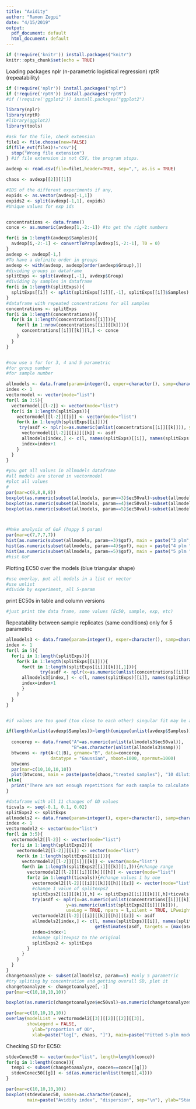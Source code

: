 ```yaml
---
title: "Avidity"
author: "Ramon Zegpi"
date: "4/15/2019"
output:
  pdf_document: default
  html_document: default
---
```


```r
if (!require('knitr')) install.packages("knitr")
knitr::opts_chunk$set(echo = TRUE)
```

Loading packages
  nplr (n-parametric logistical regression)
  rptR (repeatability)

```r
if (!require('nplr')) install.packages("nplr")
if (!require('rptR')) install.packages("rptR")
#if (!require('ggplot2')) install.packages("ggplot2")

library(nplr)
library(rptR)
#library(ggplot2)
library(tools)

```


```r


#ask for the file, check extension
file1 <- file.choose(new=FALSE)
if(file_ext(file1)!="csv"){
  stop("Wrong file extension")
} #if file extension is not CSV, the program stops.

avdexp <- read.csv(file=file1,header=TRUE, sep=",", as.is = TRUE)

chaos <- avdexp[[2]][[1]]

#IDS of the different experiments if any, 
expids <- as.vector(avdexp[-1,1])
expids2 <- split(avdexp[-1,1], expids)
#Unique values for exp ids


concentrations <- data.frame()
conce <- as.numeric(avdexp[1,-2:-1]) #to get the right numbers

for(i in 1:length(avdexp$Samples)){
  avdexp[i,-2:-1] <- convertToProp(avdexp[i,-2:-1], T0 = 0)
}
avdexp <- avdexp[-1,]
#To have a definite order in groups
avdexp <- with(avdexp, avdexp[order(avdexp$Group),])
#dividing groups in dataframe
splitExps <- split(avdexp[,-1], avdexp$Group)
#dividing by samples in dataframe
for(i in 1:length(splitExps)){
  splitExps[[i]] <- split(splitExps[[i]][,-1], splitExps[[i]]$Samples)
}
#dataframe with repeated concentrations for all samples
concentrations <- splitExps
for(i in 1:length(concentrations)){
  for(k in 1:length(concentrations[[i]])){
    for(l in 1:nrow(concentrations[[i]][[k]])){
      concentrations[[i]][[k]][l,] <- conce
    }
  }
}


#now use a for for 3, 4 and 5 parametric
#for group number
#for sample number

allmodels <- data.frame(param=integer(), exper=character(), samp=character(), ec50val=double(), ec50top=double(), ec50bot=double(), gof=double(), bottom=double(), top=double(), xmid=double(), scal=double(), s=double(), stringsAsFactors = FALSE)
index <- 1
vectormodel <- vector(mode="list")
for(l in 3:5){
  vectormodel[[l-2]] <- vector(mode="list")
  for(i in 1:length(splitExps)){
    vectormodel[[l-2]][[i]] <- vector(mode="list")
    for(k in 1:length(splitExps[[i]])){
     try(asdf <- nplr(x=as.numeric(unlist(concentrations[[i]][[k]])), y=as.numeric(unlist(splitExps[[i]][[k]])), useLog = TRUE, npars = l,silent = TRUE, LPweight = 0), silent = TRUE)
      vectormodel[[l-2]][[i]][[k]] <- asdf
      allmodels[index,] <- c(l, names(splitExps)[[i]], names(splitExps[[i]])[[k]], getEstimates(asdf, targets = (max(asdf@yCurve)+min(asdf@yCurve))/2)[[3]], getEstimates(asdf, targets = (max(asdf@yCurve)+min(asdf@yCurve))/2)[[4]], getEstimates(asdf, targets = (max(asdf@yCurve)+min(asdf@yCurve))/2)[[2]], asdf@goodness$gof, asdf@pars$bottom, asdf@pars$top, asdf@pars$xmid, asdf@pars$scal, asdf@pars$s)
      index=index+1
    }
  }  
}

#you got all values in allmodels dataframe
#all models are stored in vectormodel
#plot all values
#
par(mar=c(8,8,8,8))
boxplot(as.numeric(subset(allmodels, param==3)$ec50val)~subset(allmodels, param==3)$exper, main="Avidity index, 3 plm", xlab = "Groups", ylab = "Avidity index")
boxplot(as.numeric(subset(allmodels, param==4)$ec50val)~subset(allmodels, param==4)$exper, main="Avidity index4, plm", xlab = "Groups", ylab = "Avidity index")
boxplot(as.numeric(subset(allmodels, param==5)$ec50val)~subset(allmodels, param==5)$exper, main=chaos, xlab = "Groups", ylab = "Avidity index")




```



```r
#Make analysis of GoF (happy 5 param)
par(mar=c(7,7,7,7))
hist(as.numeric(subset(allmodels, param==3)$gof), main = paste("3 plm", chaos), xlab = "Goodness of fit")
hist(as.numeric(subset(allmodels, param==4)$gof), main = paste("4 plm ", chaos), xlab = "Goodness of fit")
hist(as.numeric(subset(allmodels, param==5)$gof), main = paste("5 plm ", chaos), xlab = "Goodness of fit")
#hist GoF
```



Plotting EC50 over the models (blue triangular shape)

```r
#use overlay, put all models in a list or vector
#use unlist
#divide by experiment, all 5-param

```

print EC50s in table and column versions


```r
#just print the data frame, some values (Ec50, sample, exp, etc)


```


Repeatability between sample replicates (same conditions) only for 5 parametric
```r
allmodels3 <- data.frame(param=integer(), exper=character(), samp=character(), ec50val=double(), ec50top=double(), ec50bot=double(), gof=double(), bottom=double(), top=double(), xmid=double(), scal=double(), s=double(), stringsAsFactors = FALSE)
index <- 1
for(l in 5){
  for(i in 1:length(splitExps)){
    for(k in 1:length(splitExps[[i]])){
      for(t in 1:length(splitExps[[i]][[k]][,1])){
             try(asdf <- nplr(x=as.numeric(unlist(concentrations[[i]][[k]][t,])), y=as.numeric(unlist(splitExps[[i]][[k]][t,])), useLog = TRUE, npars = l,silent = TRUE, LPweight = 0), silent = TRUE)
      allmodels3[index,] <- c(l, names(splitExps)[[i]], names(splitExps[[i]])[[k]], getEstimates(asdf, targets = (max(asdf@yCurve)+min(asdf@yCurve))/2)[[3]], getEstimates(asdf, targets = (max(asdf@yCurve)+min(asdf@yCurve))/2)[[4]], getEstimates(asdf, targets = (max(asdf@yCurve)+min(asdf@yCurve))/2)[[2]], asdf@goodness$gof, asdf@pars$bottom, asdf@pars$top, asdf@pars$xmid, asdf@pars$scal, asdf@pars$s)
      index=index+1
      }
    }
  }  
}


#if values are too good (too close to each other) singular fit may be a problem

if(length(unlist(avdexp$Samples))>length(unique(unlist(avdexp$Samples)))){
  
  concerep <- data.frame("A"=as.numeric(unlist(allmodels3$ec50val)), 
                         "B"=as.character(unlist(allmodels3$samp)))
  btwcons <- rpt(A~(1|B), grname="B", data=concerep, 
                 datatype = "Gaussian", nboot=1000, npermut=1000)
  btwcons
  par(mar=c(10,10,10,10))
  plot(btwcons, main = paste(paste(chaos,"treated samples"), "10 dilutions ", sep="\n"))
}else{
  print("There are not enough repetitions for each sample to calculate repeatability")
}


```


```r
#dataframe with all 11 changes of OD values
ticvals <- seq(-0.1, 0.1, 0.02)
splitExps2 <- splitExps
allmodels2 <- data.frame(param=integer(), exper=character(), samp=character(), concen=double(), ec50val=double(), stringsAsFactors = FALSE)
index <- 1
vectormodel2 <- vector(mode="list")
for(l in 3:5){
  vectormodel2[[l-2]] <- vector(mode="list")
  for(i in 1:length(splitExps2)){
    vectormodel2[[l-2]][[i]] <- vector(mode="list")
    for(k in 1:length(splitExps2[[i]])){
      vectormodel2[[l-2]][[i]][[k]] <- vector(mode="list")
      for(h in 1:length(splitExps2[[i]][[k]][1,])){#change range
        vectormodel2[[l-2]][[i]][[k]][[h]] <- vector(mode="list")
        for(z in 1:length(ticvals)){#change values 1 by one
          vectormodel2[[l-2]][[i]][[k]][[h]][[z]] <- vector(mode="list")
          #change 1 value of splitexps2
          splitExps2[[i]][[k]][,h] <- splitExps2[[i]][[k]][,h]+ticvals[z]
          try(asdf <- nplr(x=as.numeric(unlist(concentrations[[i]][[k]])), 
                       y=as.numeric(unlist(splitExps2[[i]][[k]])), 
                       useLog = TRUE, npars = l,silent = TRUE, LPweight = 0), silent = TRUE)
          vectormodel2[[l-2]][[i]][[k]][[h]][[z]] <- asdf
          allmodels2[index,] <- c(l, names(splitExps)[[i]], names(splitExps[[i]])[[k]], conce[[h]],
                                  getEstimates(asdf, targets = (max(asdf@yCurve)+min(asdf@yCurve))/2)[[3]])
          index=index+1
          #change splitexps2 to the original
          splitExps2 <- splitExps
        }
      }
    }
  }  
}
changetoanalyze <- subset(allmodels2, param==5) #only 5 parametric
#try spliting by concentration and getting overall SD, plot it
changetoanalyze <- changetoanalyze[,-1]
par(mar=c(10,10,10,10))

boxplot(as.numeric(changetoanalyze$ec50val)~as.numeric(changetoanalyze$concen), xlab = paste(chaos, " Molarity"), ylab = "Avidity index", main=paste("Effect of OD", "variation", sep="\n")) #improve

par(mar=c(10,10,10,10))
overlay(modelList = vectormodel2[[3]][[2]][[2]][[3]],
        showLegend = FALSE,
          ylab="proportion of OD", 
          xlab=paste("log[", chaos, "]"), main=paste("Fitted 5-plm models", paste(length(conce), " dil of GuHCl"), sep="\n"))

```

Checking SD for EC50:

```r
stdevConec50 <- vector(mode="list", length=length(conce))
for(g in 1:length(conce)){
  temp1 <- subset(changetoanalyze, concen==conce[[g]])
  stdevConec50[[g]] <- sd(as.numeric(unlist(temp1[,4])))
}

par(mar=c(10,10,10,10))
boxplot(stdevConec50, names=as.character(conce),
        main=paste("Avidity index", "dispersion", sep="\n"), ylab="Standard deviation", xlab=paste(chaos, " concentrations"))

```


